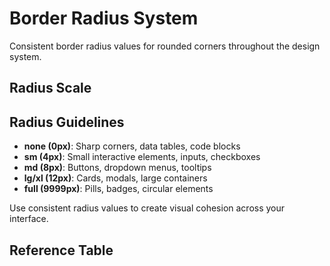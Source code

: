 
<Meta title="Token Reference/Semantic/Radius" />

# Border Radius System

Consistent border radius values for rounded corners throughout the design system.


## Radius Scale

<RadiusDisplay />



## Radius Guidelines

- **none (0px)**: Sharp corners, data tables, code blocks
- **sm (4px)**: Small interactive elements, inputs, checkboxes
- **md (8px)**: Buttons, dropdown menus, tooltips
- **lg/xl (12px)**: Cards, modals, large containers
- **full (9999px)**: Pills, badges, circular elements

Use consistent radius values to create visual cohesion across your interface.

## Reference Table

<TokenReferenceTable tier="sys" category="radius" />